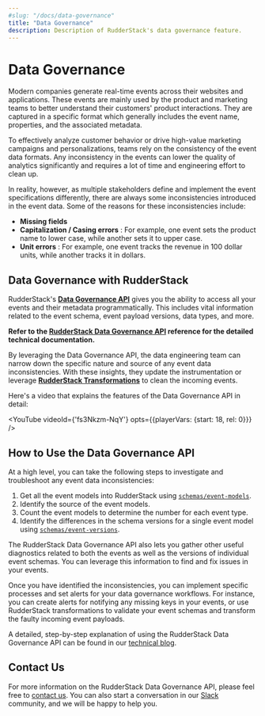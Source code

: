 ```yaml
---
#slug: "/docs/data-governance"
title: "Data Governance"
description: Description of RudderStack's data governance feature.
---
```


# Data Governance

Modern companies generate real-time events across their websites and applications. These events are mainly used by the product and marketing teams to better understand their customers' product interactions. They are captured in a specific format which generally includes the event name, properties, and the associated metadata.

To effectively analyze customer behavior or drive high-value marketing campaigns and personalizations, teams rely on the consistency of the event data formats. Any inconsistency in the events can lower the quality of analytics significantly and requires a lot of time and engineering effort to clean up.

In reality, however, as multiple stakeholders define and implement the event specifications differently, there are always some inconsistencies introduced in the event data. Some of the reasons for these inconsistencies include:

- **Missing fields**
- **Capitalization / Casing errors** : For example, one event sets the product name to lower case, while another sets it to upper case.
- **Unit errors** : For example, one event tracks the revenue in 100 dollar units, while another tracks it in dollars.

## **Data Governance with RudderStack**

RudderStack's [**Data Governance API**](https://rudderstack.com/docs/data-governance/rudderstack-data-governance-api/) gives you the ability to access all your events and their metadata programmatically. This includes vital information related to the event schema, event payload versions, data types, and more.

<div class="infoBlock">

**Refer to the <a href="https://rudderstack.com/docs/data-governance/rudderstack-data-governance-api/">RudderStack Data Governance API</a> reference for the detailed technical documentation.**

</div>

By leveraging the Data Governance API, the data engineering team can narrow down the specific nature and source of any event data inconsistencies. With these insights, they update the instrumentation or leverage [**RudderStack Transformations**](https://rudderstack.com/docs/transformations) to clean the incoming events.

Here's a video that explains the features of the Data Governance API in detail:

<!--https://www.youtube.com/watch?v=fs3Nkzm-NqY&t=18s&ab_channel=RudderStack-->

<YouTube
  videoId={'fs3Nkzm-NqY'}
  opts={{playerVars: {start: 18, rel: 0}}}
/>

## How to Use the Data Governance API

At a high level, you can take the following steps to investigate and troubleshoot any event data inconsistencies:

1. Get all the event models into RudderStack using [`schemas/event-models`](https://rudderstack.com/docs/data-governance/rudderstack-data-governance-api/#schemas-event-models).
2. Identify the source of the event models.
3. Count the event models to determine the number for each event type.
4. Identify the differences in the schema versions for a single event model using [`schemas/event-versions`](https://rudderstack.com/docs/data-governance/rudderstack-data-governance-api/#schemas-event-versions).

<div class="successBlock">

  The RudderStack Data Governance API also lets you gather other useful
  diagnostics related to both the events as well as the versions of individual
  event schemas. You can leverage this information to find and fix issues in
  your events.
</div>

Once you have identified the inconsistencies, you can implement specific processes and set alerts for your data governance workflows. For instance, you can create alerts for notifying any missing keys in your events, or use RudderStack transformations to validate your event schemas and transform the faulty incoming event payloads.

<div class="infoBlock">

A detailed, step-by-step explanation of using the RudderStack Data Governance API can be found in our <a href="https://rudderstack.com/blog/rudderstacks-data-governance-api">technical blog</a>.

</div>

## Contact Us

For more information on the RudderStack Data Governance API, please feel free to [contact us](mailto:%20docs@rudderstack.com). You can also start a conversation in our [Slack](https://rudderstack.com/join-rudderstack-slack-community) community, and we will be happy to help you.
